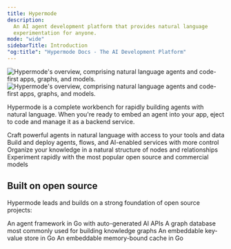 ```yaml
---
title: Hypermode
description:
  An AI agent development platform that provides natural language
  experimentation for anyone.
mode: "wide"
sidebarTitle: Introduction
"og:title": "Hypermode Docs - The AI Development Platform"
---
```


<Frame>
  <img
    className="block dark:hidden"
    src="/images/overview-light.png"
    alt="Hypermode's overview, comprising natural language agents and code-first apps, graphs, and models."
  />
  <img
    className="hidden dark:block"
    src="/images/overview-dark.png"
    alt="Hypermode's overview, comprising natural language agents and code-first apps, graphs, and models."
  />
</Frame>

Hypermode is a complete workbench for rapidly building agents with natural
language. When you're ready to embed an agent into your app, eject to code and
manage it as a backend service.

<CardGroup cols={2}>
  <Card title="Agents" icon="robot" href="agents/introduction">
    Craft powerful agents in natural language with access to your tools and data
  </Card>
  <Card title="Apps" icon="code" href="apps/introduction">
    Build and deploy agents, flows, and AI-enabled services with more control
  </Card>
  <Card title="Graphs" icon="chart-network" href="graphs/overview">
    Organize your knowledge in a natural structure of nodes and relationships
  </Card>
  <Card title="Models" icon="cube" href="/model-router">
    Experiment rapidly with the most popular open source and commercial models
  </Card>
</CardGroup>

## Built on open source

Hypermode leads and builds on a strong foundation of open source projects:

<CardGroup cols={4}>
  <Card title="Modus" icon="" href="/modus/overview">
    An agent framework in Go with auto-generated AI APIs
  </Card>
  <Card title="Dgraph" icon="" href="/dgraph/overview">
    A graph database most commonly used for building knowledge graphs
  </Card>
  <Card title="Badger" icon="" href="/badger/overview">
    An embeddable key-value store in Go
  </Card>
  <Card
    title="Ristretto"
    icon=""
    href="https://github.com/hypermodeinc/ristretto"
  >
    An embeddable memory-bound cache in Go
  </Card>
</CardGroup>
